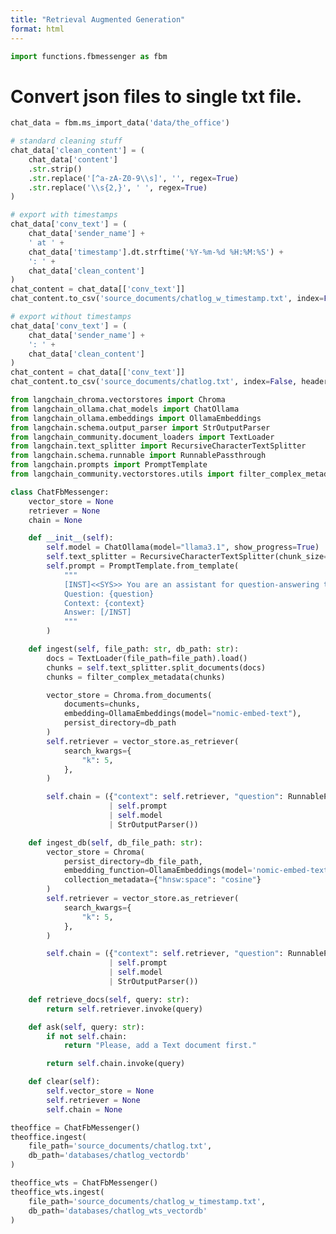 ```yaml
---
title: "Retrieval Augmented Generation"
format: html
---
```


```python
import functions.fbmessenger as fbm
```

# Convert json files to single txt file.

```python
chat_data = fbm.ms_import_data('data/the_office')

# standard cleaning stuff
chat_data['clean_content'] = (
    chat_data['content']
    .str.strip()
    .str.replace('[^a-zA-Z0-9\\s]', '', regex=True)
    .str.replace('\\s{2,}', ' ', regex=True)
)

# export with timestamps
chat_data['conv_text'] = (
    chat_data['sender_name'] + 
    ' at ' + 
    chat_data['timestamp'].dt.strftime('%Y-%m-%d %H:%M:%S') + 
    ': ' + 
    chat_data['clean_content']
)
chat_content = chat_data[['conv_text']]
chat_content.to_csv('source_documents/chatlog_w_timestamp.txt', index=False, header=False)

# export without timestamps
chat_data['conv_text'] = (
    chat_data['sender_name'] + 
    ': ' + 
    chat_data['clean_content']
)
chat_content = chat_data[['conv_text']]
chat_content.to_csv('source_documents/chatlog.txt', index=False, header=False)
```

```python
from langchain_chroma.vectorstores import Chroma
from langchain_ollama.chat_models import ChatOllama
from langchain_ollama.embeddings import OllamaEmbeddings
from langchain.schema.output_parser import StrOutputParser
from langchain_community.document_loaders import TextLoader
from langchain.text_splitter import RecursiveCharacterTextSplitter
from langchain.schema.runnable import RunnablePassthrough
from langchain.prompts import PromptTemplate
from langchain_community.vectorstores.utils import filter_complex_metadata
```

```python
class ChatFbMessenger:
    vector_store = None
    retriever = None
    chain = None

    def __init__(self):
        self.model = ChatOllama(model="llama3.1", show_progress=True)
        self.text_splitter = RecursiveCharacterTextSplitter(chunk_size=1024, chunk_overlap=100)
        self.prompt = PromptTemplate.from_template(
            """
            [INST]<<SYS>> You are an assistant for question-answering tasks. Use the following pieces of retrieved context to answer the question. If you don't know the answer, just say that you don't know. Use three sentences maximum and keep the answer concise.<</SYS>> 
            Question: {question} 
            Context: {context} 
            Answer: [/INST]
            """
        )

    def ingest(self, file_path: str, db_path: str):
        docs = TextLoader(file_path=file_path).load()
        chunks = self.text_splitter.split_documents(docs)
        chunks = filter_complex_metadata(chunks)

        vector_store = Chroma.from_documents(
            documents=chunks, 
            embedding=OllamaEmbeddings(model="nomic-embed-text"),
            persist_directory=db_path
        )
        self.retriever = vector_store.as_retriever(
            search_kwargs={
                "k": 5,
            },
        )

        self.chain = ({"context": self.retriever, "question": RunnablePassthrough()}
                      | self.prompt
                      | self.model
                      | StrOutputParser())

    def ingest_db(self, db_file_path: str):
        vector_store = Chroma(
            persist_directory=db_file_path,
            embedding_function=OllamaEmbeddings(model='nomic-embed-text'),
            collection_metadata={"hnsw:space": "cosine"}
        )
        self.retriever = vector_store.as_retriever(
            search_kwargs={
                "k": 5,
            },
        )

        self.chain = ({"context": self.retriever, "question": RunnablePassthrough()}
                      | self.prompt
                      | self.model
                      | StrOutputParser())

    def retrieve_docs(self, query: str):
        return self.retriever.invoke(query)

    def ask(self, query: str):
        if not self.chain:
            return "Please, add a Text document first."

        return self.chain.invoke(query)

    def clear(self):
        self.vector_store = None
        self.retriever = None
        self.chain = None
```

```python
theoffice = ChatFbMessenger()
theoffice.ingest(
    file_path='source_documents/chatlog.txt', 
    db_path='databases/chatlog_vectordb'
)

theoffice_wts = ChatFbMessenger()
theoffice_wts.ingest(
    file_path='source_documents/chatlog_w_timestamp.txt', 
    db_path='databases/chatlog_wts_vectordb'
)
```